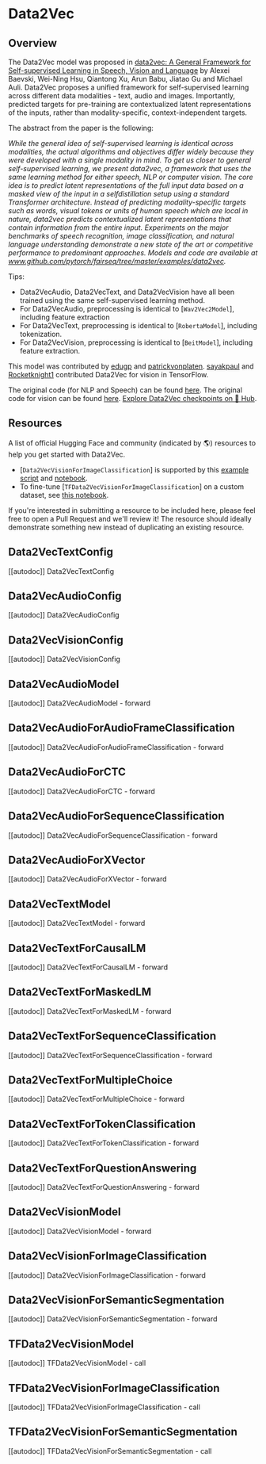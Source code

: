 <!--Copyright 2022 The HuggingFace Team. All rights reserved.

Licensed under the Apache License, Version 2.0 (the "License"); you may not use this file except in compliance with
the License. You may obtain a copy of the License at

http://www.apache.org/licenses/LICENSE-2.0

Unless required by applicable law or agreed to in writing, software distributed under the License is distributed on
an "AS IS" BASIS, WITHOUT WARRANTIES OR CONDITIONS OF ANY KIND, either express or implied. See the License for the
specific language governing permissions and limitations under the License.
-->

# Data2Vec

## Overview

The Data2Vec model was proposed in [data2vec: A General Framework for Self-supervised Learning in Speech, Vision and Language](https://arxiv.org/pdf/2202.03555) by Alexei Baevski, Wei-Ning Hsu, Qiantong Xu, Arun Babu, Jiatao Gu and Michael Auli.
Data2Vec proposes a unified framework for self-supervised learning across different data modalities - text, audio and images.
Importantly, predicted targets for pre-training are contextualized latent representations of the inputs, rather than modality-specific, context-independent targets.

The abstract from the paper is the following:

*While the general idea of self-supervised learning is identical across modalities, the actual algorithms and
objectives differ widely because they were developed with a single modality in mind. To get us closer to general
self-supervised learning, we present data2vec, a framework that uses the same learning method for either speech,
NLP or computer vision. The core idea is to predict latent representations of the full input data based on a
masked view of the input in a selfdistillation setup using a standard Transformer architecture.
Instead of predicting modality-specific targets such as words, visual tokens or units of human speech which
are local in nature, data2vec predicts contextualized latent representations that contain information from
the entire input. Experiments on the major benchmarks of speech recognition, image classification, and
natural language understanding demonstrate a new state of the art or competitive performance to predominant approaches.
Models and code are available at www.github.com/pytorch/fairseq/tree/master/examples/data2vec.*

Tips:

- Data2VecAudio, Data2VecText, and Data2VecVision have all been trained using the same self-supervised learning method.
- For Data2VecAudio, preprocessing is identical to [`Wav2Vec2Model`], including feature extraction
- For Data2VecText, preprocessing is identical to [`RobertaModel`], including tokenization.
- For Data2VecVision, preprocessing is identical to [`BeitModel`], including feature extraction.

This model was contributed by [edugp](https://huggingface.co/edugp) and [patrickvonplaten](https://huggingface.co/patrickvonplaten).
[sayakpaul](https://github.com/sayakpaul) and [Rocketknight1](https://github.com/Rocketknight1) contributed Data2Vec for vision in TensorFlow.

The original code (for NLP and Speech) can be found [here](https://github.com/pytorch/fairseq/tree/main/examples/data2vec).
The original code for vision can be found [here](https://github.com/facebookresearch/data2vec_vision/tree/main/beit).
[Explore Data2Vec checkpoints on 🤗 Hub](https://huggingface.co/models?sort=downloads&search=Data2Vec).

## Resources

A list of official Hugging Face and community (indicated by 🌎) resources to help you get started with Data2Vec.

<PipelineTag pipeline="image-classification"/>

- [`Data2VecVisionForImageClassification`] is supported by this [example script](https://github.com/huggingface/transformers/tree/main/examples/pytorch/image-classification) and [notebook](https://colab.research.google.com/github/huggingface/notebooks/blob/main/examples/image_classification.ipynb).
- To fine-tune [`TFData2VecVisionForImageClassification`] on a custom dataset, see [this notebook](https://colab.research.google.com/github/sayakpaul/TF-2.0-Hacks/blob/master/data2vec_vision_image_classification.ipynb).

If you're interested in submitting a resource to be included here, please feel free to open a Pull Request and we'll review it! The resource should ideally demonstrate something new instead of duplicating an existing resource.

## Data2VecTextConfig

[[autodoc]] Data2VecTextConfig

## Data2VecAudioConfig

[[autodoc]] Data2VecAudioConfig

## Data2VecVisionConfig

[[autodoc]] Data2VecVisionConfig


## Data2VecAudioModel

[[autodoc]] Data2VecAudioModel
    - forward

## Data2VecAudioForAudioFrameClassification

[[autodoc]] Data2VecAudioForAudioFrameClassification
    - forward

## Data2VecAudioForCTC

[[autodoc]] Data2VecAudioForCTC
    - forward

## Data2VecAudioForSequenceClassification

[[autodoc]] Data2VecAudioForSequenceClassification
    - forward

## Data2VecAudioForXVector

[[autodoc]] Data2VecAudioForXVector
    - forward

## Data2VecTextModel

[[autodoc]] Data2VecTextModel
    - forward

## Data2VecTextForCausalLM

[[autodoc]] Data2VecTextForCausalLM
    - forward

## Data2VecTextForMaskedLM

[[autodoc]] Data2VecTextForMaskedLM
    - forward

## Data2VecTextForSequenceClassification

[[autodoc]] Data2VecTextForSequenceClassification
    - forward

## Data2VecTextForMultipleChoice

[[autodoc]] Data2VecTextForMultipleChoice
    - forward

## Data2VecTextForTokenClassification

[[autodoc]] Data2VecTextForTokenClassification
    - forward

## Data2VecTextForQuestionAnswering

[[autodoc]] Data2VecTextForQuestionAnswering
    - forward

## Data2VecVisionModel

[[autodoc]] Data2VecVisionModel
    - forward

## Data2VecVisionForImageClassification

[[autodoc]] Data2VecVisionForImageClassification
    - forward

## Data2VecVisionForSemanticSegmentation

[[autodoc]] Data2VecVisionForSemanticSegmentation
    - forward

## TFData2VecVisionModel

[[autodoc]] TFData2VecVisionModel
    - call

## TFData2VecVisionForImageClassification

[[autodoc]] TFData2VecVisionForImageClassification
    - call

## TFData2VecVisionForSemanticSegmentation

[[autodoc]] TFData2VecVisionForSemanticSegmentation
    - call
